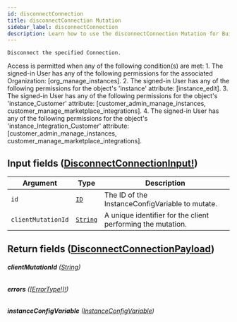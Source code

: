 ```yaml
---
id: disconnectConnection
title: disconnectConnection Mutation
sidebar_label: disconnectConnection
description: Learn how to use the disconnectConnection Mutation for Builder's API.
---
```


    Disconnect the specified Connection.

Access is permitted when any of the following condition(s) are met: 1. The signed-in User has any of the following permissions for the associated Organization: [org_manage_instances]. 2. The signed-in User has any of the following permissions for the object's 'instance' attribute: [instance_edit]. 3. The signed-in User has any of the following permissions for the object's 'instance_Customer' attribute: [customer_admin_manage_instances, customer_manage_marketplace_integrations]. 4. The signed-in User has any of the following permissions for the object's 'instance_Integration_Customer' attribute: [customer_admin_manage_instances, customer_manage_marketplace_integrations].

## Input fields ([DisconnectConnectionInput!](/composer/builder/api/schema/input_object/DisconnectConnectionInput.mdx))

| Argument           | Type                                     | Description                                                 |
| ------------------ | ---------------------------------------- | ----------------------------------------------------------- |
| `id`               | [`ID`](/composer/builder/api/schema/scalar/ID.mdx)         | The ID of the InstanceConfigVariable to mutate.             |
| `clientMutationId` | [`String`](/composer/builder/api/schema/scalar/String.mdx) | A unique identifier for the client performing the mutation. |

## Return fields ([DisconnectConnectionPayload](/composer/builder/api/schema/object/DisconnectConnectionPayload.mdx))

###### <b>clientMutationId</b> ([String](/composer/builder/api/schema/scalar/String.mdx))

###### <b>errors</b> ([[ErrorType!]!](/composer/builder/api/schema/object/ErrorType.mdx))

###### <b>instanceConfigVariable</b> ([InstanceConfigVariable](/composer/builder/api/schema/object/InstanceConfigVariable.mdx))

